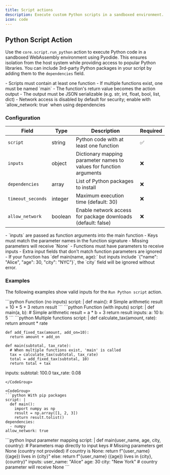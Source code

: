 ```yaml
---
title: Script actions
description: Execute custom Python scripts in a sandboxed environment.
icon: code
---
```


## Python Script Action

Use the `core.script.run_python` action to execute Python code in a sandboxed WebAssembly environment using Pyodide.
This ensures isolation from the host system while providing access to popular Python libraries.
You can include 3rd-party Python packages in your script by adding them to the `dependencies` field.

<Note>
- Scripts must contain at least one function
- If multiple functions exist, one must be named `main`
- The function's return value becomes the action output
- The output must be JSON serializable (e.g. str, int, float, bool, list, dict)
- Network access is disabled by default for security; enable with `allow_network: true` when using dependencies
</Note>

### Configuration

| Field | Type | Description | Required |
|-------|------|-------------|----------|
| `script` | string | Python code with at least one function | ✅ |
| `inputs` | object | Dictionary mapping parameter names to values for function arguments | ❌ |
| `dependencies` | array | List of Python packages to install | ❌ |
| `timeout_seconds` | integer | Maximum execution time (default: 30) | ❌ |
| `allow_network` | boolean | Enable network access for package downloads (default: false) | ❌ |

<Note>
- `inputs` are passed as function arguments into the main function
- Keys must match the parameter names in the function signature
- Missing parameters will receive `None`
- Functions must have parameters to receive inputs
- Extra input fields that don't match function parameters are ignored
- If your function has `def main(name, age):` but inputs include `{"name": "Alice", "age": 30, "city": "NYC"}`, the `city` field will be ignored without error.
</Note>

### Examples

The following examples show valid inputs for the `Run Python script` action.

<CodeGroup>
  ```python Function (no inputs)
  script: |
    def main():
      # Simple arithmetic
      result = 10 * 5 + 3
      return result
  ```
</CodeGroup>

<CodeGroup>
  ```python Function (with inputs)
  script: |
    def main(a, b):
      # Simple arithmetic
      result = a * b + 3
      return result
  inputs:
    a: 10
    b: 5
  ```
</CodeGroup>

<CodeGroup>
  ```python Multiple functions
  script: |
    def calculate_tax(amount, rate):
      return amount * rate

    def add_fixed_tax(amount, add_on=10):
      return amount + add_on

    def main(subtotal, tax_rate):
      # When multiple functions exist, 'main' is called
      tax = calculate_tax(subtotal, tax_rate)
      total = add_fixed_tax(subtotal, 10)
      return total + tax
  inputs:
    subtotal: 100.0
    tax_rate: 0.08
  ```
</CodeGroup>

<CodeGroup>
  ```python With pip packages
  script: |
    def main():
      import numpy as np
      result = np.array([1, 2, 3])
      return result.tolist()
  dependencies:
    - numpy
  allow_network: true
  ```
</CodeGroup>

<CodeGroup>
  ```python Input parameter mapping
  script: |
    def main(user_name, age, city, country):
      # Parameters map directly to input keys
      # Missing parameters get None (country not provided)
      if country is None:
        return f"{user_name} ({age}) lives in {city}"
      else:
        return f"{user_name} ({age}) lives in {city}, {country}"
  inputs:
    user_name: "Alice"
    age: 30
    city: "New York"
    # country parameter will receive None
  ```
</CodeGroup>
